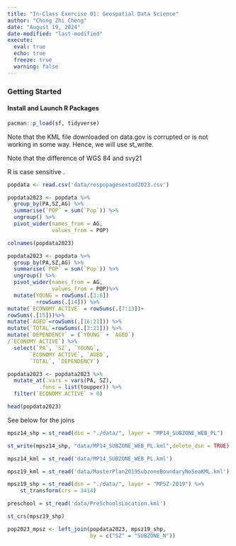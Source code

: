 ```yaml
---
title: "In-Class Exercise 01: Geospatial Data Science"
author: "Chong Zhi Cheng"
date: "August 19, 2024"
date-modified: "last-modified"
execute:
  eval: true
  echo: true
  freeze: true
  warning: false
---
```


### Getting Started

#### Install and Launch R Packages

```r
pacman::p_load(sf, tidyverse)
```

Note that the KML file downloaded on data.gov is corrupted or is not working in some way. Hence, we will use st_write.

Note that the difference of WGS 84 and svy21

R is case sensitive .

```r
popdata <- read.csv('data/respopagesextod2023.csv')
```

```r
popdata2023 <- popdata %>% 
  group_by(PA,SZ,AG) %>%
  summarise(`POP` = sum(`Pop`)) %>%
  ungroup() %>%
  pivot_wider(names_from = AG,
              values_from = POP)

colnames(popdata2023)
```

```r
popdata2023 <- popdata %>% 
  group_by(PA,SZ,AG) %>%
  summarise(`POP` = sum(`Pop`)) %>%
  ungroup() %>%
  pivot_wider(names_from = AG,
              values_from = POP)%>%
  mutate(YOUNG = rowSums(.[3:6])
         +rowSums(.[14])) %>%
mutate(`ECONOMY ACTIVE` = rowSums(.[7:13])+
rowSums(.[15]))%>%
mutate(`AGED`=rowSums(.[16:21])) %>%
mutate(`TOTAL`=rowSums(.[3:21])) %>%  
mutate(`DEPENDENCY` = (`YOUNG` + `AGED`)
/`ECONOMY ACTIVE`) %>%
  select(`PA`, `SZ`, `YOUNG`, 
       `ECONOMY ACTIVE`, `AGED`, 
       `TOTAL`, `DEPENDENCY`)
```

```r
popdata2023 <- popdata2023 %>%
  mutate_at(.vars = vars(PA, SZ), 
          .funs = list(toupper)) %>%
  filter(`ECONOMY ACTIVE` > 0)
```

```r
head(popdata2023)
```

See below for the joins

```r
mpsz14_shp = st_read(dsn = "./data/", layer = "MP14_SUBZONE_WEB_PL")
```

```r
st_write(mpsz14_shp, "data/MP14_SUBZONE_WEB_PL.kml",delete_dsn = TRUE)
```

```r
mpsz14_kml = st_read('data/MP14_SUBZONE_WEB_PL.kml')
```

```r
mpsz19_kml = st_read('data/MasterPlan2019SubzoneBoundaryNoSeaKML.kml')
```

```r
mpsz19_shp = st_read(dsn = "./data/", layer = "MPSZ-2019") %>%
    st_transform(crs = 3414)
```

```r
preschool = st_read('data/PreSchoolsLocation.kml')
```

```r
st_crs(mpsz19_shp)
```

```r
pop2023_mpsz <- left_join(popdata2023, mpsz19_shp,
                          by = c("SZ" = "SUBZONE_N"))
```
